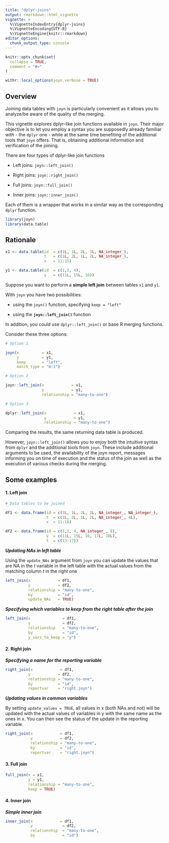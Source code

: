 ```yaml
---
title: "dplyr-joins"
output: rmarkdown::html_vignette
vignette: >
  %\VignetteIndexEntry{dplyr-joins}
  %\VignetteEncoding{UTF-8}
  %\VignetteEngine{knitr::rmarkdown}
editor_options: 
  chunk_output_type: console
---
```


```r

knitr::opts_chunk$set(
  collapse = TRUE,
  comment = "#>"
)

withr::local_options(joyn.verbose = TRUE)

```

## Overview

Joining data tables with `joyn` is particularly convenient as it allows you to analyze/be aware of the quality of the merging.

This vignette explores dplyr-like join functions available in `joyn`. Their major objective is to let you employ a syntax you are supposedly already familiar with - the `dplyr` one - while at the same time benefiting of the additional tools that `joyn` offers. That is, obtaining additional information and verification of the joining.

There are four types of dplyr-like join functions

-   Left joins: `joyn::left_join()`

-   Right joins: `joyn::right_join()`

-   Full joins: `joyn::full_join()`

-   Inner joins: `joyn::inner_join()`

Each of them is a wrapper that works in a similar way as the corresponding `dplyr` function.

```r

library(joyn)
library(data.table)

```

## Rationale

```r

x1 <- data.table(id  = c(1L, 1L, 2L, 3L, NA_integer_),
                 t   = c(1L, 2L, 1L, 2L, NA_integer_),
                 x   = 11:15)

y1 <- data.table(id  = c(1,2, 4),
                 y   = c(11L, 15L, 16))


```

Suppose you want to perform a **simple left join** between tables `x1` and `y1`.

With `joyn` you have two possibilities:

-   using the `joyn()` function, specifying `keep = "left"`

-   using the **`joyn::left_join()`** function

In addition, you could use `dplyr::left_join()` or base R merging functions.

Consider these three options:

```r

# Option 1

joyn(x          = x1, 
     y          = y1, 
     keep       = "left",
     match_type = "m:1")

# Option 2 

joyn::left_join(x            = x1, 
                y            = y1, 
                relationship = "many-to-one") 

# Option 3

dplyr::left_join(x            = x1, 
                 y            = y1, 
                 relationship = "many-to-one") 


```

Comparing the results, the same returning data table is produced.

However, `joyn::left_join()` allows you to enjoy both the intuitive syntax from `dplyr` and the additional tools from `joyn`. These include additional arguments to be used, the availability of the joyn report, messages informing you on time of execution and the status of the join as well as the execution of various checks during the merging.

## Some examples

#### 1. Left join

```r

# Data tables to be joined 

df1 <- data.frame(id = c(1L, 1L, 2L, 3L, NA_integer_, NA_integer_),
                  t  = c(1L, 2L, 1L, 2L, NA_integer_, 4L),
                  x  = 11:16)

df2 <- data.frame(id = c(1,2, 4, NA_integer_, 8),
                  y  = c(11L, 15L, 16, 17L, 18L),
                  t  = c(13:17))


```

***Updating NAs in left table***

Using the `update_NAs` argument from `joyn` you can update the values that are NA in the *t* variable in the left table with the actual values from the matching column *t* in the right one

```r

left_join(x            = df1, 
          y            = df2,
          relationship = "many-to-one", 
          by           = "id",
          update_NAs   = TRUE)

```

***Specifying which variables to keep from the right table after the join***

```r

left_join(x              = df1, 
          y              = df2,
          relationship   = "many-to-one", 
          by             = "id", 
          y_vars_to_keep = "y")

```

#### 2. Right join

***Specifying a name for the reporting variable***

```r

right_join(x            = df1, 
          y            = df2,
          relationship = "many-to-one", 
          by           = "id",
          reportvar    = "right.joyn")

```

***Updating values in common variables***

By setting `update_values = TRUE`, all values in x (both NAs and not) will be updated with the actual values of variables in y with the same name as the ones in x. You can then see the status of the update in the reporting variable.

```r

right_join(x            = df1, 
           y            = df2,
           relationship = "many-to-one", 
           by           = "id",
           reportvar    = "right.joyn")

```

#### 3. Full join

```r

full_join(x = x1, 
          y = y1, 
          relationship = "many-to-one", 
          keep = TRUE)

```

#### 4. Inner join

***Simple inner join***

```r

inner_join(x            = df1, 
           y             = df2,
           relationship  = "many-to-one", 
           by            = "id")

```
